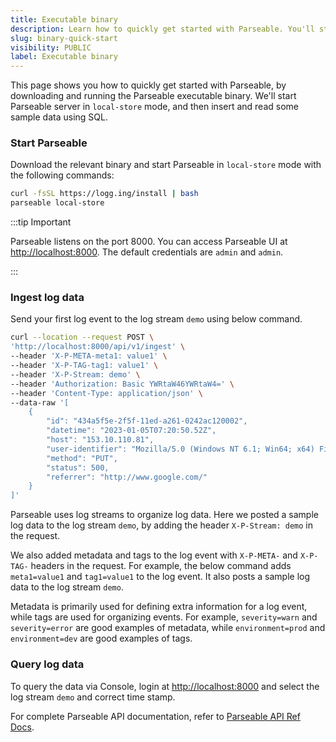 ```yaml
---
title: Executable binary
description: Learn how to quickly get started with Parseable. You'll start Parseable server in local-store mode, and then insert and read some sample data using SQL.
slug: binary-quick-start
visibility: PUBLIC
label: Executable binary
---
```


<head>
<title>Binary Quick Start with Parseable | Parseable</title>
<meta charSet="utf-8" />
<meta name="twitter:card" content="summary" />
</head>

This page shows you how to quickly get started with Parseable, by downloading and running the Parseable executable binary. We'll start Parseable server in `local-store` mode, and then insert and read some sample data using SQL.

### Start Parseable

Download the relevant binary and start Parseable in `local-store` mode with the following commands:

```bash
curl -fsSL https://logg.ing/install | bash
parseable local-store
```

:::tip Important

Parseable listens on the port 8000. You can access Parseable UI at [http://localhost:8000](http://localhost:8000). The default credentials are `admin` and `admin`.

:::

### Ingest log data

Send your first log event to the log stream `demo` using below command.

```bash
curl --location --request POST \
'http://localhost:8000/api/v1/ingest' \
--header 'X-P-META-meta1: value1' \
--header 'X-P-TAG-tag1: value1' \
--header 'X-P-Stream: demo' \
--header 'Authorization: Basic YWRtaW46YWRtaW4=' \
--header 'Content-Type: application/json' \
--data-raw '[
    {
        "id": "434a5f5e-2f5f-11ed-a261-0242ac120002",
        "datetime": "2023-01-05T07:20:50.52Z",
        "host": "153.10.110.81",
        "user-identifier": "Mozilla/5.0 (Windows NT 6.1; Win64; x64) Firefox/64.0",
        "method": "PUT",
        "status": 500,
        "referrer": "http://www.google.com/"
    }
]'
```

Parseable uses log streams to organize log data. Here we posted a sample log data to the log stream `demo`, by adding the header `X-P-Stream: demo` in the request.

We also added metadata and tags to the log event with `X-P-META-` and `X-P-TAG-` headers in the request. For example, the below command adds `meta1=value1` and `tag1=value1` to the log event. It also posts a sample log data to the log stream `demo`.

Metadata is primarily used for defining extra information for a log event, while tags are used for organizing events. For example, `severity=warn` and `severity=error` are good examples of metadata, while `environment=prod` and `environment=dev` are good examples of tags.

### Query log data

To query the data via Console, login at [http://localhost:8000](http://localhost:8000) and select the log stream `demo` and correct time stamp.

For complete Parseable API documentation, refer to [Parseable API Ref Docs](https://www.parseable.com/docs/category/api).
